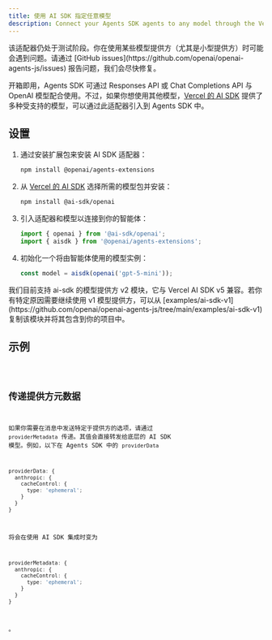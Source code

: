```yaml
---
title: 使用 AI SDK 指定任意模型
description: Connect your Agents SDK agents to any model through the Vercel's AI SDK
---
```



<Aside type="caution">
  该适配器仍处于测试阶段。你在使用某些模型提供方（尤其是小型提供方）时可能会遇到问题。请通过
  [GitHub issues](https://github.com/openai/openai-agents-js/issues)
  报告问题，我们会尽快修复。
</Aside>

开箱即用，Agents SDK 可通过 Responses API 或 Chat Completions API 与 OpenAI 模型配合使用。不过，如果你想使用其他模型，[Vercel 的 AI SDK](https://sdk.vercel.ai/) 提供了多种受支持的模型，可以通过此适配器引入到 Agents SDK 中。

## 设置

<Steps>

1. 通过安装扩展包来安装 AI SDK 适配器：

   ```bash
   npm install @openai/agents-extensions
   ```

2. 从 [Vercel 的 AI SDK](https://ai-sdk.dev/docs/foundations/providers-and-models) 选择所需的模型包并安装：

   ```bash
   npm install @ai-sdk/openai
   ```

3. 引入适配器和模型以连接到你的智能体：

   ```typescript
   import { openai } from '@ai-sdk/openai';
   import { aisdk } from '@openai/agents-extensions';
   ```

4. 初始化一个将由智能体使用的模型实例：

   ```typescript
   const model = aisdk(openai('gpt-5-mini'));
   ```

</Steps>

<Aside type="caution">
  我们目前支持 ai-sdk 的模型提供方 v2 模块，它与 Vercel AI SDK v5
  兼容。若你有特定原因需要继续使用 v1 模型提供方，可以从
  [examples/ai-sdk-v1](https://github.com/openai/openai-agents-js/tree/main/examples/ai-sdk-v1)
  复制该模块并将其包含到你的项目中。
</Aside>

## 示例

<Code lang="typescript" code={aiSdkSetupExample} title="AI SDK 设置" />

## 传递提供方元数据

如果你需要在消息中发送特定于提供方的选项，请通过 `providerMetadata` 传递。其值会直接转发给底层的 AI SDK 模型。例如，以下在 Agents SDK 中的 `providerData`

```ts
providerData: {
  anthropic: {
    cacheControl: {
      type: 'ephemeral';
    }
  }
}
```

将会在使用 AI SDK 集成时变为

```ts
providerMetadata: {
  anthropic: {
    cacheControl: {
      type: 'ephemeral';
    }
  }
}
```

。

